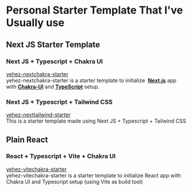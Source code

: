 # Personal Starter Template That I've Usually use

## Next JS Starter Template

### Next JS + Typescript + Chakra UI

[yehez-nextchakra-starter](https://yehez-nextchakra-starter.yehezgun.com/)\
yehez-nextchakra-starter is a starter template to initialize  **[Next.js](https://nextjs.org/)** app with **[Chakra-UI](https://chakra-ui.com/)** and **[TypeScript](https://www.typescriptlang.org/)** setup.

### Next JS + Typescript + Tailwind CSS

[yehez-nexttailwind-starter](https://github.com/yehezkielgunawan/yehez-nexttailwind-starter)\
This is a starter template made using Next JS + Typescript + Tailwind CSS

## Plain React

### React + Typescript + Vite + Chakra UI

[yehez-vitechakra-starter](https://yehez-vitechakra-starter.yehezgun.com/)\
yehez-vitechakra-starter is a starter template to initialize React app with Chakra UI and Typescript setup (using Vite as build tool)
